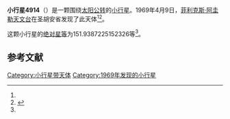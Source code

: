 {{Infobox planet
| bgcolour = #FFFFC0
| name = 4914 Pardina
| symbol = 
| image = 
| caption = 
| discovery = yes
| discovery_ref = 
| discoverer = [[菲利克斯·阿圭勒天文台|菲利克斯·阿圭勒天文台]]
| discovery_site = [[圣胡安省|圣胡安省]] 
| discovered = 1969年4月9日
| designations = yes
| mp_name = 
| named_after = 
| alt_names = 1969 GD/ 1988 XF2
| mp_category = [[主带小行星|主带小行星]]
| orbit_ref = <ref name="a">[http://ssd.jpl.nasa.gov/sbdb.cgi?sstr=4914 4914 Pardina] {{Wayback|url=http://ssd.jpl.nasa.gov/sbdb.cgi?sstr=4914 |date=20201124011126 }}，小行星數據庫瀏覽器（JPL Small-Body Database Browser）－[[美国国家航空航天局|美国国家航空航天局]]喷气推进实验室</ref>
| epoch = 2456400.5 (2013年4月18日更新)
| aphelion = {{convert|3.038270285679391|AU|km|3|abbr=on|lk=out}}
| perihelion = {{convert|2.215432081510652|AU|km|3|abbr=on}}
| semimajor = {{convert|2.626851183595022|AU|km|3|abbr=on}}
| eccentricity = 0.156620636
| period = 1555.076046 [[日|日]]<br />4.26[[儒略年|儒略年]]
| avg_speed = 
| inclination = 12.53222032342919
| asc_node = 255.4533652723316
| mean_anomaly = 
| arg_peri = 151.9387225152326
| satellites = 
| physical_characteristics = yes
| dimensions = 
| mass = 
| density = 
| surface_grav = 
| escape_velocity = 
| sidereal_day = 
| axial_tilt = 
| pole_ecliptic_lat = 
| pole_ecliptic_lon = 
| albedo = 
| temperatures= 
| temp_name1 = 
| mean_temp_1 = 
| max_temp_1 = 
| temp_name2 = 
| max_temp_2 = 
| spectral_type = 
| abs_magnitude = 151.9387225152326
}}

'''小行星4914'''（{{lang-en|4914 Pardina}}）是一颗围绕[[太阳|太阳]][[公转|公转]]的[[小行星|小行星]]。1969年4月9日，[[菲利克斯·阿圭勒天文台|菲利克斯·阿圭勒天文台]]在圣胡安省发现了此天体<ref name="a" /><ref>{{cite news|title=小行星列表|url=http://cfa-www.harvard.edu/iau/lists/NumberedMPs.txt|accessdate=2013-07-08|newspaper=哈佛大学|archive-date=2008-05-17|archive-url=https://web.archive.org/web/20080517010638/http://cfa-www.harvard.edu/iau/lists/NumberedMPs.txt|dead-url=no}}</ref>。

这颗小行星的[[绝对星等|绝对星等]]为151.9387225152326等<ref name="a" />。

==参考文献==
{{reflist}}
{{Minor Planet Number|[[小行星4913|小行星4913]]|[[小行星4915|小行星4915]]}}

{{小天体}}

[[Category:小行星带天体|Category:小行星带天体]]
[[Category:1969年发现的小行星|Category:1969年发现的小行星]]

{{asteroid-stub}}